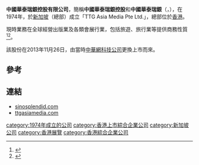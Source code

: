 '''中國華泰瑞銀控股有限公司'''，簡稱'''中國華泰瑞銀控股'''和'''中國華泰瑞銀'''（'''{{lang-en|Sino Splendid Holdings Limited}}'''，{{hkex|8006}}），在1974年，於[[新加坡|新加坡]]（總部）成立「TTG Asia Media Pte Ltd.」，總部位於[[香港|香港]]。

現時業務在全球經營出版業及各類會展行業，包括旅遊、旅行業等提供商務性質<ref>{{Cite web |url=http://www.sinosplendid.com/index.php/About |title=中國華泰瑞銀控股有限公司簡介 |accessdate=2014-06-17 |archive-date=2014-11-20 |archive-url=https://web.archive.org/web/20141120074831/http://www.sinosplendid.com/index.php/About |dead-url=no }}</ref><ref>{{Cite web |url=http://www.ttgasiamedia.com/ttg_asia_media/about/ |title=TTG Asia Media Pte Ltd.簡介 |accessdate=2014-06-17 |archive-date=2014-06-30 |archive-url=https://web.archive.org/web/20140630041448/http://www.ttgasiamedia.com/ttg_asia_media/about |dead-url=no }}</ref>。

該股份在2013年11月26日，由當時[[中華網科技公司|中華網科技公司]]更換上市而來。

==參考==
{{reflist}}

==連結==
*[http://www.sinosplendid.com/ sinosplendid.com]{{Wayback|url=http://www.sinosplendid.com/ |date=20140602175707 }}
*[http://www.ttgasiamedia.com/ ttgasiamedia.com]{{Wayback|url=http://www.ttgasiamedia.com/ |date=20140615042958 }}

[[category:1974年成立的公司|category:1974年成立的公司]]
[[category:香港上市綜合企業公司|category:香港上市綜合企業公司]]
[[category:新加坡公司|category:新加坡公司]]
[[category:香港展覽|category:香港展覽]]
[[category:香港綜合企業公司|category:香港綜合企業公司]]